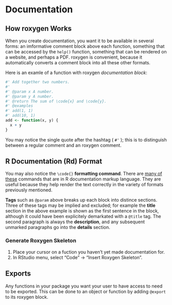 # Documentation {#doc}

## How roxygen Works

When you create documentation, you want it to be available in several forms: an imformative comment block above each function,  something that can be accessed by the `help()` function, something that can be rendered on a website, and perhaps a PDF. roxygen is convenient, because it automatically converts a comment block into all these other formats.

Here is an examle of a function with roxygen *documentation block*: 

```R
#' Add together two numbers.
#' 
#' @param x A number.
#' @param y A number.
#' @return The sum of \code{x} and \code{y}.
#' @examples
#' add(1, 1)
#' add(10, 1)
add <- function(x, y) {
  x + y
}
```

You may notice the single quote after the hashtag ( `#'` ); this is to distinguish between a regular comment and an roxygen comment.

## R Documentation (Rd) Format

You may also notice the `\code{}` **formatting command**. There are [many of these](https://cran.r-project.org/doc/manuals/R-exts.html#Marking-text) commands that are in R documentation markup language. They are useful because they help render the text correctly in the variety of formats previously mentioned.

**Tags** such as `@param` above breaks up each block into distince sections. Three of these tags may be implied and excluded; for example the **title** section in the above example is shown as the first sentence in the block, although it could have been explicitely demarkated with a `@title` tag. The second paragraph is always the **description**, and any subsequent unmarked paragraphs go into the **details** section. 

### Generate Roxygen Skeleton

1. Place your cursor on a fuction you haven't yet made documentation for.
2. In RStudio menu, select "Code" -> "Insert Roxygen Skeleton".

## Exports

Any functions in your package you want your user to have access to need to be exported. This can be done to an object or function by adding `@export` to its roxygen block.

